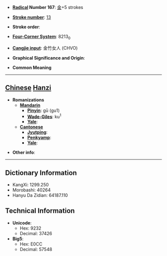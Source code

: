 * '''[[Wiktionary:Chinese radical index| Radical]] Number 167''': [[Wiktionary:Chinese radical index 金|金]]+5 strokes

* '''[[Wiktionary:Chinese total strokes index|Stroke number]]''': [[Wiktionary:Chinese total strokes index 13|13]]

* '''Stroke order''': 

* '''[[Wiktionary:Chinese four corner index|Four-Corner System]]''': 8213<sub>0</sub>

* '''[[Wiktionary:Chinese Cangjie index|Cangjie input]]''': 金竹女人 (CHVO)

* '''Graphical Significance and Origin''': 

* '''Common Meaning'''

----

== [[Chinese]] [[Hanzi]] ==

* '''Romanizations'''
** '''[[Mandarin]]'''
*** '''[[Pinyin]]''': gū (gu1)
*** '''[[Wade-Giles]]''': ku<sup>1</sup>
*** '''[[Yale]]''': 
** '''[[Cantonese]]'''
*** '''[[Jyutping]]''':
*** '''[[Penkyamp]]''': 
*** '''[[Yale]]''': 

* '''Other info''': 

----

== Dictionary Information ==

* KangXi: 1299.250
* Morobashi: 40264
* Hanyu Da Zidian: 64187.110

== Technical Information ==

* '''Unicode''':
** Hex: 9232
** Decimal: 37426
* '''Big5''':
** Hex: E0CC
** Decimal: 57548